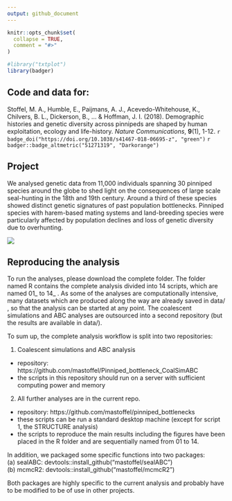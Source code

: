 ```yaml
---
output: github_document
---
```


<!-- README.md is generated from README.Rmd. Please edit that file -->

```r
knitr::opts_chunk$set(
  collapse = TRUE,
  comment = "#>"
)
```

```r
#library("txtplot")
library(badger)
```

## Code and data for:

Stoffel, M. A., Humble, E., Paijmans, A. J., Acevedo-Whitehouse, K., Chilvers, B. L., Dickerson, B., ... & Hoffman, J. I. (2018). Demographic histories and genetic diversity across pinnipeds are shaped by human exploitation, ecology and life-history. *Nature Communications*, **9**(1), 1-12. `r badge_doi("https://doi.org/10.1038/s41467-018-06695-z", "green")` `r badger::badge_altmetric("51271319", "Darkorange")`

<!-- badges: start -->
<!-- badges: end -->

## Project

We analysed genetic data from 11,000 individuals spanning 30 pinniped species around the globe to shed light on the consequences of large scale seal-hunting in the 18th and 19th century. Around a third of these species showed distinct genetic signatures of past population bottlenecks. Pinniped species with harem-based mating systems and land-breeding species were particularly affected by population declines and loss of genetic diversity due to overhunting.

![](./other_stuff/pics_github/elephant_seal_weaners.jpg)


## Reproducing the analysis

To run the analyses, please download the complete folder. The folder named R contains the complete
analysis divided into 14 scripts, which are named 01_ to 14_ . As some of the analyses are 
computationally intensive, many datasets which are produced along the way are already saved
in data/ , so that the analysis can be started at any point. The coalescent simulations and
ABC analyses are outsourced into a second repository (but the results are available in data/).

To sum up, the complete analysis workflow is split into two repositories:

(1) Coalescent simulations and ABC analysis
- repository: https://github.com/mastoffel/Pinniped_bottleneck_CoalSimABC
- the scripts in this repository should run on a server with sufficient computing power and memory

(2) All further analyses are in the current repo.
- repository: https://github.com/mastoffel/pinniped_bottlenecks
- these scripts can be run a standard desktop machine (except for script 1, the STRUCTURE analysis)
- the scripts to reproduce the main results including the figures have been placed in the R folder
and are sequentially named from 01 to 14.

In addition, we packaged some specific functions into two packages:  
(a) sealABC:  devtools::install_github("mastoffel/sealABC")  
(b) mcmcR2:   devtools::install_github("mastoffel/mcmcR2")
  
Both packages are highly specific to the current analysis and probably have to be modified to 
be of use in other projects.



